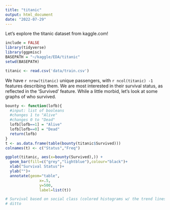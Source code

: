 ```yaml
---
title: "titanic"
output: html_document
date: "2022-07-29"
---
```

Let's explore the titanic dataset from kaggle.com!

```r
include = FALSE
library(tidyverse)
library(ggpmisc)
BASEPATH = "~/kaggle/EDA/titanic"
setwd(BASEPATH)
```

```r
titanic <- read.csv('data/train.csv')
```

We have `r nrow(titanic)` unique passengers, with `r ncol(titanic) -1 ` features describing them. We are most interested in their survival status, as reflected in the 'Survived' feature. While a little morbid, let's look at some graphs of who survived.
<br />

```r
bounty <- function(lofb){
  #input: list of booleans
  #changes 1 to "Alive"
  #changes 0 to "Dead"
  lofb[lofb==1] = "Alive"
  lofb[lofb==0] = "Dead"
  return(lofb)
}
t <- as.data.frame(table(bounty(titanic$Survived)))
colnames(t) <- c("Status","Freq")

ggplot(titanic, aes(x=bounty(Survived),)) +
  geom_bar(fill=c("grey","lightblue"),colour="black")+
  xlab("Survival Status")+
  ylab("")+
  annotate(geom="table",
               x=.5,
               y=500,
               label=list(t))
```
```r
# Survival based on social class (colored histograms w/ the trend lines?)
# ditto 
```

